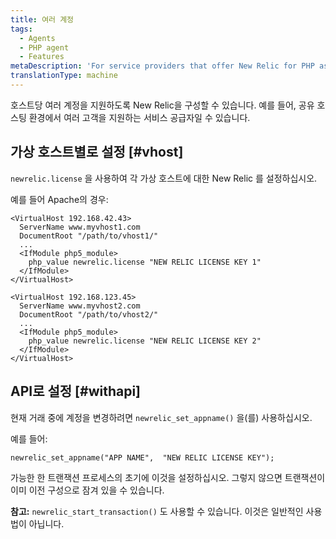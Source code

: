 ```yaml
---
title: 여러 계정
tags:
  - Agents
  - PHP agent
  - Features
metaDescription: 'For service providers that offer New Relic for PHP as a service for multiple clients on a single system, or for individual users who have multiple accounts.'
translationType: machine
---
```


호스트당 여러 계정을 지원하도록 New Relic을 구성할 수 있습니다. 예를 들어, 공유 호스팅 환경에서 여러 고객을 지원하는 서비스 공급자일 수 있습니다.

## 가상 호스트별로 설정 [#vhost]

`newrelic.license` 을 사용하여 각 가상 호스트에 대한 New Relic <LicenseKey/> 를 설정하십시오.

예를 들어 Apache의 경우:

```
<VirtualHost 192.168.42.43>
  ServerName www.myvhost1.com
  DocumentRoot "/path/to/vhost1/"
  ...
  <IfModule php5_module>
    php_value newrelic.license "NEW RELIC LICENSE KEY 1"
  </IfModule>
</VirtualHost>

<VirtualHost 192.168.123.45>
  ServerName www.myvhost2.com
  DocumentRoot "/path/to/vhost2/"
  ...
  <IfModule php5_module>
    php_value newrelic.license "NEW RELIC LICENSE KEY 2"
  </IfModule>
</VirtualHost>
```

## API로 설정 [#withapi]

현재 거래 중에 계정을 변경하려면 `newrelic_set_appname()` 을(를) 사용하십시오.

예를 들어:

```
newrelic_set_appname("APP NAME",  "NEW RELIC LICENSE KEY");
```

가능한 한 트랜잭션 프로세스의 초기에 이것을 설정하십시오. 그렇지 않으면 트랜잭션이 이미 이전 구성으로 잠겨 있을 수 있습니다.

**참고:** `newrelic_start_transaction()` 도 사용할 수 있습니다. 이것은 일반적인 사용법이 아닙니다.